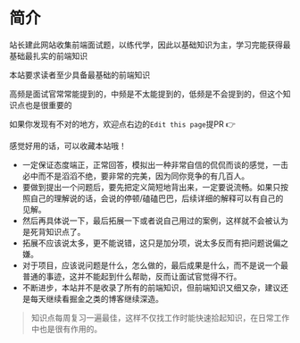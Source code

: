 # 简介
 
站长建此网站收集前端面试题，以练代学，因此以基础知识为主，学习完能获得最基础最扎实的前端知识

本站要求读者至少具备最基础的前端知识

高频是面试官常常能提到的，中频是不太能提到的，低频是不会提到的，但这个知识点也是很重要的

如果你发现有不对的地方，欢迎点右边的`Edit this page`提PR 👉

感觉好用的话，可以收藏本站哦！

* 一定保证态度端正，正常回答，模拟出一种非常自信的侃侃而谈的感觉，一击必中而不是滔滔不绝，要非常的完美，因为同你竞争的有几百人。
* 要做到提出一个问题后，要先把定义简短地背出来，一定要说流畅。如果只按照自己的理解说的话，会说的停顿/磕磕巴巴，后续详细的解释可以有自己的见解。
* 然后再具体说一下，最后拓展一下或者说自己用过的案例，这样就不会被认为是死背知识点了。
* 拓展不应该说太多，更不能说错，这只是加分项，说太多反而有把问题说偏之嫌。
* 对于项目，应该说问题是什么，怎么做的，最后成果是什么，而不是说一个最普通的事迹，这并不能起到什么帮助，反而让面试官觉得不行。
* 不断进步，本站并不是收录了所有的前端知识，但前端知识又细又杂，建议还是每天继续看掘金之类的博客继续深造。

> 知识点每周复习一遍最佳，这样不仅找工作时能快速拾起知识，在日常工作中也是很有作用的。


<Counters />
